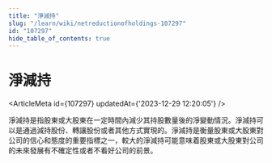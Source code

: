 ```yaml
---
title: "淨減持"
slug: "/learn/wiki/netreductionofholdings-107297"
id: "107297"
hide_table_of_contents: true
---
```



# 淨減持

<ArticleMeta id={107297} updatedAt={'2023-12-29 12:20:05'} />
<div className='border-solid border-b border-t-0 my-4 border-[var(--ifm-color-gray-300)]' />

淨減持是指股東或大股東在一定時間內減少其持股數量後的淨變動情況。淨減持可以是通過減持股份、轉讓股份或者其他方式實現的。淨減持是衡量股東或大股東對公司的信心和態度的重要指標之一，較大的淨減持可能意味着股東或大股東對公司的未來發展有不確定性或者不看好公司的前景。
